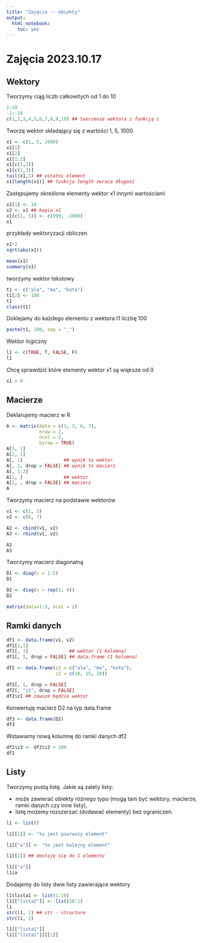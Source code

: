 ```yaml
---
title: "Zajęcia -- obiekty"
output: 
  html_notebook:
    toc: yes
---
```


# Zajęcia 2023.10.17

## Wektory

Tworzymy ciąg liczb całkowitych od 1 do 10

```r
1:10
-1:-10
c(1,2,3,4,5,6,7,8,9,10) ## tworzenie wektora z funkcją c
```

Tworzę wektor składający się z wartości 1, 5, 1000

```r
x1 <- c(1, 5, 1000)
x1[1]
x1[2]
x1[1:2]
x1[c(1,2)]
x1[c(1,3)]
tail(x1,1) ## ostatni element
x1[length(x1)] ## funkcja length zwraca długość
```

Zastępujemy określone elementy wektor x1 innymi wartościami

```r
x1[1] <- 10
x2 <- x1 ## kopia x1
x1[c(1, 3)] <- c(999, -1000)
x1
```

przykłady wektoryzacji obliczen

```r
x1*2
sqrt(abs(x1))
```

```r
mean(x1)
summary(x1)
```

tworzymy wektor tekstowy

```r
t1 <- c("ala", "ma", "kota")
t1[2] <- 100
t1
class(t1)
```

Doklejamy do każdego elementu z wektora t1 liczbę 100

```r
paste(t1, 100, sep = "_")
```

Wektor logiczny

```r
l1 <- c(TRUE, T, FALSE, F)
l1
```

Chcę sprawdzić które elementy wektor x1 są większe od 0

```r
x1 > 0
```

## Macierze

Deklarujemy macierz w R

```r
A <- matrix(data = c(1, 3, 6, 7), 
            nrow = 2, 
            ncol = 2,
            byrow = TRUE)
A[1, 1]
A[2, 1]
A[, 1]               ## wynik to wektor
A[, 1, drop = FALSE] ## wynik to macierz
A[, 1:2]
A[1, ]               ## wektor
A[1, , drop = FALSE] ## macierz
A
```

Tworzymy macierz na podstawie wektorów

```r
v1 <- c(1, 3)
v2 <- c(6, 7)

A2 <- cbind(v1, v2)
A3 <- rbind(v1, v2)

A2
A3

```

Tworzymy macierz diagonalną

```r
D1 <- diag(x = 1:5)
D1
```

```r
D2 <- diag(x = rep(1, 4))
D2
```

```r
matrix(data=1:3, ncol = 2)
```

## Ramki danych

```r
df1 <- data.frame(v1, v2)
df1[1,1]
df1[, 1]               ## wektor (1 kolumna)
df1[, 1, drop = FALSE] ## data.frame (1 kolumna)
```

```r
df2 <- data.frame(z1 = c("ala", "ma", "kota"),
                  z2 = c(10, 15, 20))

df2[, 1, drop = FALSE]
df2[, "z1", drop = FALSE]
df2$z1 ## zawsze będzie wektor
```

Konwertuję macierz D2 na typ data.frame

```r
df3 <- data.frame(D2)
df3
```

Wstawiamy nową kolumnę do ramki danych df2

```r
df2$z3 <- df2$z2 + 100
df2
```

## Listy

Tworzymy pustą listę. Jakie są zalety listy:

-   może zawierać obiekty różnego typu (mogą tam być wektory, macierze,
    ramki danych czy inne listy),
-   listę możemy rozszerzać (dodawać elementy) bez ograniczeń.

```r
l1 <- list()

l1[[1]] <- "to jest pierwszy element"

l1[["a"]] <- "to jest kolejny element"

l1[[1]] ## dostaję się do 1 elementu

l1[["a"]]
l1$a
```

Dodajemy do listy dwie listy zawierające wektory

```r
l1$lista1 <- list(1:10)
l1[["lista2"]] <- list(10:1)
l1
str(l1, 1) ## str - structure
str(l1, 2)
```

```r
l1[["lista1"]]
l1[["lista1"]][[1]]
```
